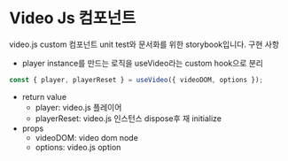 
<Meta title="시작/Introduction" />

# Video Js 컴포넌트

video.js custom 컴포넌트 unit test와 문서화를 위한 storybook입니다.
구현 사항

- player instance를 만드는 로직을 useVideo라는 custom hook으로 분리

```javascript
const { player, playerReset } = useVideo({ videoDOM, options });
```

- return value
  - player: video.js 플레이어
  - playerReset: video.js 인스턴스 dispose후 재 initialize
- props
  - videoDOM: video dom node
  - options: video.js option
